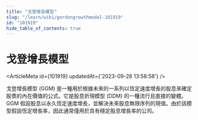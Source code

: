 ```yaml
---
title: "戈登增長模型"
slug: "/learn/wiki/gordongrowthmodel-101919"
id: "101919"
hide_table_of_contents: true
---
```



# 戈登增長模型

<ArticleMeta id={101919} updatedAt={'2023-09-26 13:58:58'} />
<div className='border-solid border-b border-t-0 my-4 border-[var(--ifm-color-gray-300)]' />

戈登增長模型 (GGM) 是一種用於根據未來的一系列以恆定速度增長的股息來確定股票的內在價值的公式。它是股息折現模型 (DDM) 的一種流行且直接的變體。GGM 假設股息以永久恆定速度增長，並解決未來股息無限序列的現值。由於該模型假設恆定增長率，因此通常僅用於具有穩定股息增長率的公司。

